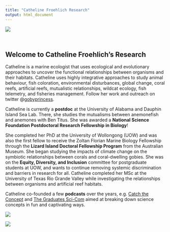 ```yaml
---
title: "Catheline Froehlich Research"
output: html_document
---
```


![](images/banner.jpg)
<style type="text/css">
.title {
  display: none;
}

#getting-started img {
  margin-right: 10px;
}

</style>

<div class="row" style="padding-top: 30px;">
<div class="col-sm-6">

# **Welcome to Catheline Froehlich's Research**

Catheline is a marine ecologist that uses ecological and evolutionary approaches to uncover the functional relationships between organisms and their habitats. Catheline uses highly integrative approaches to study animal behaviour, fish coloration, environmental disturbances, global change, coral reefs, artificial reefs, mutualistic relationships, wildcat ecology, fish telemetry, and fisheries management. Follow her work and outreach on twitter @[gobyprincess](https://twitter.com/gobyprincess).

Catheline is currently a **postdoc** at the University of Alabama and Dauphin Island Sea Lab. There, she studies the mutualisms between anemonefish and anemones with Ben Titus. She was awarded a **National Science Foundation Postdoctoral Research Fellowship in Biology**!

She  completed her PhD at the University of Wollongong (UOW) and was also the first fellow to receive the Zoltan Florian Marine Biology Fellowship through the **Lizard Island Doctoral Fellowship Program** from the Australian Museum. She began studying the impacts of climate change on the symbiotic relationships between corals and coral-dwelling gobies. She was on the **Equity, Diversity, and Inclusion** committee for postgraduate students at UOW, and wants to continue removing systemic discrimination and barriers in research for all. Catheline completed her MSc at the University of Texas Rio Grande Valley while investigating the relationships between organisms and artificial reef habitats.


Catheline co-founded a few **podcasts** over the years, e.g. [Catch the Concept](https://open.spotify.com/show/6xOSwWJURzvU8S9qkgFjv6) and [The Graduates Sci-Com](https://open.spotify.com/show/7nwpzT5IpeH6cNgyJHaGVB?si=-WoJfjbJRHOnp4oTdoqL6w&nd=1) aimed at breaking down science concepts in fun and captivating ways. 

</div>
<div class="col-sm-6">


![](images/23012020P1230143-rotated.jpg)
</a>
</div>

![](images/IntroPageSlide.jpg)